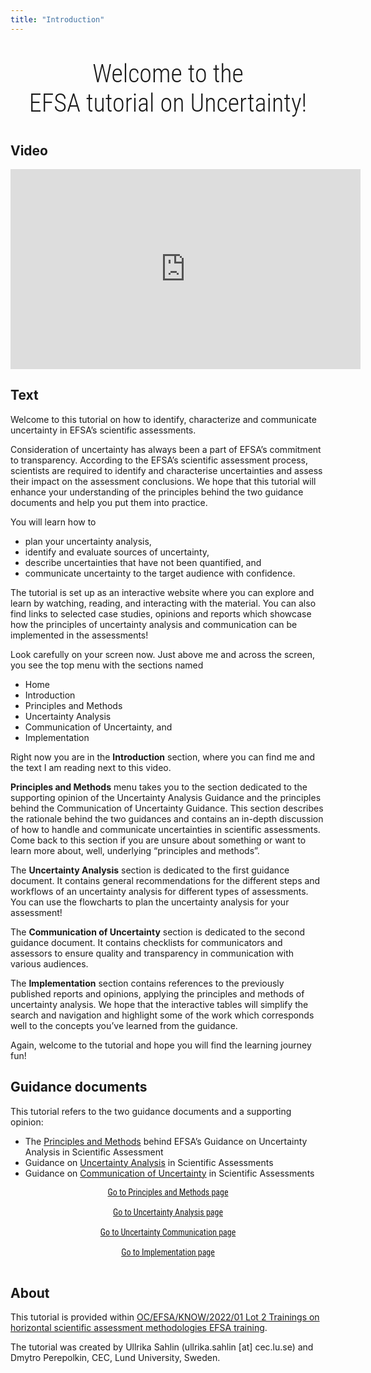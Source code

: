 ```yaml
---
title: "Introduction"
---
```


::: {#main-title style="font-family: 'Roboto Condensed', Roboto, sans-serif; text-align: center; font-size: 2.5rem; font-weight: lighter;"}
Welcome to the  
EFSA tutorial on Uncertainty!
:::

:::: {.panel-tabset}

## Video

<iframe width="560px" height="320px" allowfullscreen="true" allow="autoplay *" title="Sequence_01_Introduction" src="https://lu.instructuremedia.com/embed/f77815e9-1688-4f1c-a44a-7d0924fabcde" frameborder="0"></iframe>

## Text

Welcome to this tutorial on how to identify, characterize and communicate uncertainty in EFSA’s scientific assessments.

Consideration of uncertainty has always been a part of EFSA’s commitment to transparency. According to the EFSA's scientific assessment process, scientists are required to identify and characterise uncertainties and assess their impact on the assessment conclusions. We hope that this tutorial will enhance your understanding of the principles behind the two guidance documents and help you put them into practice.

You will learn how to

 - plan your uncertainty analysis,
 - identify and evaluate sources of uncertainty,
 - describe uncertainties that have not been quantified, and
 - communicate uncertainty to the target audience with confidence.

The tutorial is set up as an interactive website where you can explore and learn by watching, reading, and interacting with the material. You can also find links to selected case studies, opinions and reports which showcase how the principles of uncertainty analysis and communication can be implemented in the assessments!

Look carefully on your screen now. Just above me and across the screen, you see the top menu with the sections named

- Home
- Introduction
- Principles and Methods
- Uncertainty Analysis
- Communication of Uncertainty, and
- Implementation

Right now you are in the **Introduction** section, where you can find me and the text I am reading next to this video.

**Principles and Methods** menu takes you to the section dedicated to the supporting opinion of the Uncertainty Analysis Guidance and the principles behind the Communication of Uncertainty Guidance. This section describes the rationale behind the two guidances and contains an in-depth discussion of how to handle and communicate uncertainties in scientific assessments. Come back to this section if you are unsure about something or want to learn more about, well, underlying "principles and methods".

The **Uncertainty Analysis** section is dedicated to the first guidance document. It contains general recommendations for the different steps and workflows of an uncertainty analysis for different types of assessments. You can use the flowcharts to plan the uncertainty analysis for your assessment!

The **Communication of Uncertainty** section is dedicated to the second guidance document. It contains checklists for communicators and assessors to ensure quality and transparency in communication with various audiences.

The **Implementation** section contains references to the previously published reports and opinions, applying the principles and methods of uncertainty analysis. We hope that the interactive tables will simplify the search and navigation and highlight some of the work which corresponds well to the concepts you’ve learned from the guidance.

Again, welcome to the tutorial and hope you will find the learning journey fun!
::::


:::{.callout-note}
## Guidance documents

This tutorial refers to the two guidance documents and a supporting opinion:

- The [Principles and Methods](https://doi.org/10.2903/j.efsa.2018.5122) behind EFSA's Guidance on Uncertainty Analysis in Scientific Assessment
- Guidance on [Uncertainty Analysis](https://doi.org/10.2903/j.efsa.2018.5123) in Scientific Assessments
- Guidance on [Communication of Uncertainty](https://doi.org/10.2903/j.efsa.2019.5520) in Scientific Assessments
:::


::: {#start-btn style="font-family: 'Roboto Condensed', Roboto, sans-serif; text-align: center;"}
[Go to Principles and Methods page](principles-and-methods.qmd){.btn .btn-secondary .btn role="button"}
</br>
</br>
[Go to Uncertainty Analysis page](uncertainty-analysis.qmd){.btn .btn-secondary .btn role="button"}
</br>
</br>
[Go to Uncertainty Communication page](uncertainty-communication.qmd){.btn .btn-secondary .btn role="button"}
</br>
</br>
[Go to Implementation page](implementation.qmd){.btn .btn-secondary .btn role="button"}
</br>
</br>
:::

<!-- ::: {#main-text style="font-size: 1.25rem; font-weight: lighter; text-align: center;"} -->
<!-- This tutorial is provided within [OC/EFSA/KNOW/2022/01 Lot 2 Trainings on horizontal scientific assessment methodologies EFSA training](https://www.item.fraunhofer.de/en/events/efsa-e-learning-lot2.html). -->

<!-- The tutorial was created by Ullrika Sahlin (ullrika.sahlin [at] cec.lu.se) and Dmytro Perepolkin, CEC, Lund University, Sweden.   -->
<!-- ::: -->

## About

This tutorial is provided within [OC/EFSA/KNOW/2022/01 Lot 2 Trainings on horizontal scientific assessment methodologies EFSA training](https://www.item.fraunhofer.de/en/events/efsa-e-learning-lot2.html).

The tutorial was created by Ullrika Sahlin (ullrika.sahlin [at] cec.lu.se) and Dmytro Perepolkin, CEC, Lund University, Sweden.

<!-- ## Feedback -->

<!-- Please provide your feedback after exploring the tutorial by filling in the [feedback form]() -->